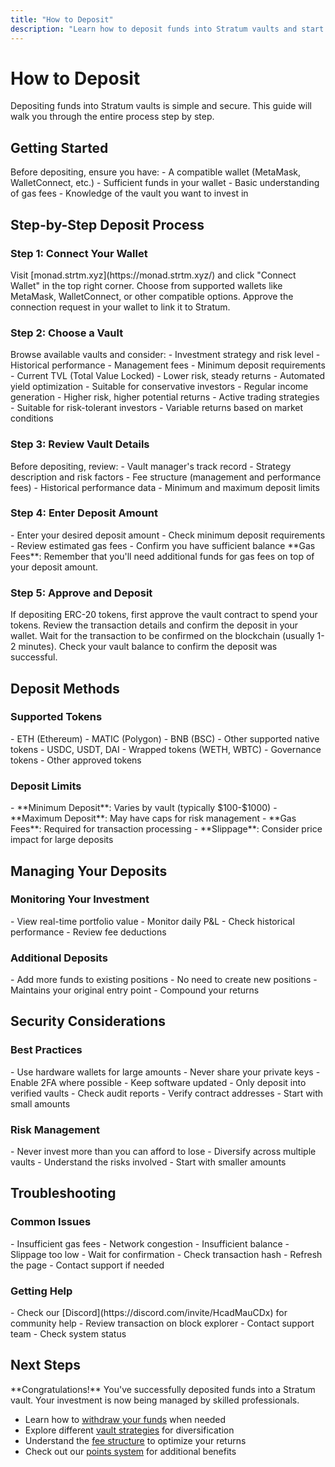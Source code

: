 ```yaml
---
title: "How to Deposit"
description: "Learn how to deposit funds into Stratum vaults and start earning passive returns"
---
```


# How to Deposit

Depositing funds into Stratum vaults is simple and secure. This guide will walk you through the entire process step by step.

## Getting Started

<Card title="Prerequisites" icon="check-circle">
Before depositing, ensure you have:
- A compatible wallet (MetaMask, WalletConnect, etc.)
- Sufficient funds in your wallet
- Basic understanding of gas fees
- Knowledge of the vault you want to invest in
</Card>

## Step-by-Step Deposit Process

### Step 1: Connect Your Wallet

<Steps>
<Step title="Access the Platform">
Visit [monad.strtm.xyz](https://monad.strtm.xyz/) and click "Connect Wallet" in the top right corner.
</Step>

<Step title="Select Your Wallet">
Choose from supported wallets like MetaMask, WalletConnect, or other compatible options.
</Step>

<Step title="Authorize Connection">
Approve the connection request in your wallet to link it to Stratum.
</Step>
</Steps>

### Step 2: Choose a Vault

<Card title="Vault Selection" icon="search">
Browse available vaults and consider:
- Investment strategy and risk level
- Historical performance
- Management fees
- Minimum deposit requirements
- Current TVL (Total Value Locked)
</Card>

<Columns cols={2}>
<Card title="Yield Farming Vaults" icon="seedling">
- Lower risk, steady returns
- Automated yield optimization
- Suitable for conservative investors
- Regular income generation
</Card>

<Card title="Trading Vaults" icon="chart-line">
- Higher risk, higher potential returns
- Active trading strategies
- Suitable for risk-tolerant investors
- Variable returns based on market conditions
</Card>
</Columns>

### Step 3: Review Vault Details

<Card title="Due Diligence" icon="magnifying-glass">
Before depositing, review:
- Vault manager's track record
- Strategy description and risk factors
- Fee structure (management and performance fees)
- Historical performance data
- Minimum and maximum deposit limits
</Card>

### Step 4: Enter Deposit Amount

<Card title="Deposit Configuration" icon="dollar-sign">
- Enter your desired deposit amount
- Check minimum deposit requirements
- Review estimated gas fees
- Confirm you have sufficient balance
</Card>

<Warning>
**Gas Fees**: Remember that you'll need additional funds for gas fees on top of your deposit amount.
</Warning>

### Step 5: Approve and Deposit

<Steps>
<Step title="Approve Token Spending">
If depositing ERC-20 tokens, first approve the vault contract to spend your tokens.
</Step>

<Step title="Confirm Deposit Transaction">
Review the transaction details and confirm the deposit in your wallet.
</Step>

<Step title="Wait for Confirmation">
Wait for the transaction to be confirmed on the blockchain (usually 1-2 minutes).
</Step>

<Step title="Verify Deposit">
Check your vault balance to confirm the deposit was successful.
</Step>
</Steps>

## Deposit Methods

### Supported Tokens

<CardGroup cols={2}>
<Card title="Native Tokens" icon="coins">
- ETH (Ethereum)
- MATIC (Polygon)
- BNB (BSC)
- Other supported native tokens
</Card>

<Card title="ERC-20 Tokens" icon="circle">
- USDC, USDT, DAI
- Wrapped tokens (WETH, WBTC)
- Governance tokens
- Other approved tokens
</Card>
</CardGroup>

### Deposit Limits

<Card title="Limits and Requirements" icon="ruler">
- **Minimum Deposit**: Varies by vault (typically $100-$1000)
- **Maximum Deposit**: May have caps for risk management
- **Gas Fees**: Required for transaction processing
- **Slippage**: Consider price impact for large deposits
</Card>

## Managing Your Deposits

### Monitoring Your Investment

<Card title="Track Performance" icon="chart-line">
- View real-time portfolio value
- Monitor daily P&L
- Check historical performance
- Review fee deductions
</Card>

### Additional Deposits

<Card title="Top Up Your Investment" icon="plus">
- Add more funds to existing positions
- No need to create new positions
- Maintains your original entry point
- Compound your returns
</Card>

## Security Considerations

### Best Practices

<Columns cols={2}>
<Card title="Wallet Security" icon="shield">
- Use hardware wallets for large amounts
- Never share your private keys
- Enable 2FA where possible
- Keep software updated
</Card>

<Card title="Smart Contract Security" icon="lock">
- Only deposit into verified vaults
- Check audit reports
- Verify contract addresses
- Start with small amounts
</Card>
</Columns>

### Risk Management

<Card title="Investment Strategy" icon="exclamation-triangle">
- Never invest more than you can afford to lose
- Diversify across multiple vaults
- Understand the risks involved
- Start with smaller amounts
</Card>

## Troubleshooting

### Common Issues

<CardGroup cols={2}>
<Card title="Transaction Failures" icon="exclamation-triangle">
- Insufficient gas fees
- Network congestion
- Insufficient balance
- Slippage too low
</Card>

<Card title="Deposit Not Showing" icon="question">
- Wait for confirmation
- Check transaction hash
- Refresh the page
- Contact support if needed
</Card>
</CardGroup>

### Getting Help

<Card title="Support Resources" icon="life-ring">
- Check our [Discord](https://discord.com/invite/HcadMauCDx) for community help
- Review transaction on block explorer
- Contact support team
- Check system status
</Card>

## Next Steps

<Info>
**Congratulations!** You've successfully deposited funds into a Stratum vault. Your investment is now being managed by skilled professionals.
</Info>

- Learn how to [withdraw your funds](/user-guide/how-to-withdraw) when needed
- Explore different [vault strategies](/basics/vault-strategies) for diversification
- Understand the [fee structure](/basics/fees) to optimize your returns
- Check out our [points system](/basics/points) for additional benefits